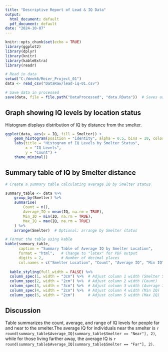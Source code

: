 ```yaml
---
title: "Descriptive Report of Lead & IQ Data"
output:
  html_document: default
  pdf_document: default
date: "2024-10-07"
---
```


```r
knitr::opts_chunk$set(echo = TRUE)
library(ggplot2)
library(dplyr)
library(knitr)
library(kableExtra)
library(readr)

# Read in data
setwd("C:/Week6/Meier_Project_01")
data <- read_csv("DataRaw/lead-iq-01.csv")

# Save data in processed
save(data, file = file.path("DataProcessed", "data.RData"))  # Saves as .RData file
```

## Graph showing IQ levels by location status
Histogram displays distribution of IQ by distance from the smelter.
```r
ggplot(data, aes(x = IQ, fill = Smelter)) + 
    geom_histogram(position = "identity", alpha = 0.5, bins = 10, color = "black", na.rm = TRUE) + 
    labs(title = "Histogram of IQ Levels by Smelter Status", 
         x = "IQ Levels", 
         y = "Count") + 
    theme_minimal()
```

## Summary table of IQ by Smelter distance
```r
# Create a summary table calculating average IQ by Smelter status

summary_table <- data %>%
    group_by(Smelter) %>%
    summarise(
        Count = n(),
        Average_IQ = mean(IQ, na.rm = TRUE),
        Min_IQ = min(IQ, na.rm = TRUE),
        Max_IQ = max(IQ, na.rm = TRUE)
    ) %>%
    arrange(Smelter)  # Optional: arrange by Smelter status

# Format the table using kable
kable(summary_table, 
      caption = "Summary Table of Average IQ by Smelter Location",
      format = "html",   # Change to "latex" for PDF output
      digits = 2,        # Number of decimal places
      col.names = c("Smelter Location", "Count", "Average IQ", "Min IQ", "Max IQ")) %>%  # Custom column names
  
  kable_styling(full_width = FALSE) %>%
  column_spec(1, width = "3cm") %>%  # Adjust column 1 width (Smelter Status)
  column_spec(2, width = "2cm") %>%  # Adjust column 2 width (Count)
  column_spec(3, width = "3cm") %>%  # Adjust column 3 width (Average IQ)
  column_spec(4, width = "2cm") %>%  # Adjust column 4 width (Min IQ)
  column_spec(5, width = "2cm")      # Adjust column 5 width (Max IQ)

```
## Discussion
Table summarizes the count, average, and range of IQ levels for people far and near to the smelter.The average IQ for individuals near the smelter is `r round(summary_table$Average_IQ[summary_table$Smelter == "Near"], 2)`, while for those living farther away, the average IQ is `r round(summary_table$Average_IQ[summary_table$Smelter == "Far"], 2)`.
